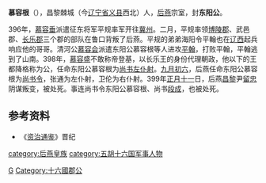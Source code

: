 {{About|家庭关系不详的后燕宗室|[[慕容麟|慕容麟]]之子|慕容根 (慕容麟之子)}} 

'''慕容根'''（{{bd|？||399年|catIdx=M}}），昌黎棘城（今[[辽宁省|辽宁省]][[义县|义县]]西北）人，[[后燕|后燕]]宗室，封'''东阳公'''。

396年，[[慕容垂|慕容垂]]派遣征东将军平规率军开往[[冀州|冀州]]。二月，平规率领[[博陵郡|博陵郡]]、武邑郡、[[长乐郡_(西晋)|长乐郡]]三个郡的部队在鲁口背叛了后燕。平规的弟弟海阳令平翰也在[[辽西|辽西]]起兵响应他的哥哥。清河公[[慕容会|慕容会]]派遣东阳公慕容根等人进攻[[平翰|平翰]]，打败平翰，平翰逃到了山南。398年，[[慕容盛|慕容盛]]不敢称帝登基，以长乐王的身份代理朝政，他以下的王都降格称为公，任命东阳公慕容根为[[尚书左仆射|尚书左仆射]]。[[九月初六|九月初六]]，后燕任命东阳公慕容根为[[尚书令|尚书令]]，张通为左仆射，卫伦为右仆射。399年[[正月十一|正月十一]]日，后燕[[昌黎|昌黎]]尹[[留忠|留忠]]阴谋叛变，被处死。事连尚书令东阳公慕容根、尚书[[段成|段成]]，也被处死。
==参考资料==
*《[[资治通鉴|资治通鉴]]》晋纪
{{DEFAULTSORT:M}}
[[Category:慕容姓|G]]
[[category:后燕皇族|category:后燕皇族]]
[[category:五胡十六国军事人物|category:五胡十六国军事人物]]
[[Category:十六國郡公|Category:十六國郡公]]